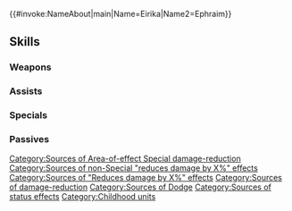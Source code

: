 {{#invoke:NameAbout|main|Name=Eirika|Name2=Ephraim}}{{HeroPage Tabs}}
{{Hero Infobox
|Name=Eirika
|Title=Twin Refulgence
|WeaponType=Red Sword
|MoveType=Infantry
|Origin=Fire Emblem: The Sacred Stones
|Gender=FM
|duo=Grants【Dodge】to unit and allies within 3 rows and 3 columns centered on unit.<br><br>Once used, Duo Skill cannot be activated again right away. At start of odd-numbered turns, if Duo Skill has already been used, unit can use Duo Skill again.<br><br>【Dodge】<br>If unit's Spd > foe's Spd, reduces damage from attacks during combat and from area-of-effect Specials (excluding Røkkr area-of-effect Specials) by percentage = difference between stats × 4 (max 40%).
|secondPerson=Ephraim
|Duel=190
|actorEN=Kira Buckland,Greg Chun
|actorJP=水橋かおり,加隈亜衣
|artist=麻谷知世
|additionDate=April 19, 2021
|releaseDate=April 19, 2021
|cv1=7
|cv2=100100
|TagID=比翼エイリーク
|InternalID=649
|Properties=special,duo,specRate_202502
|description=Twin prince and princess of Renais, children of King Fado. This lively brother and serene sister make for quite the pair. Appear in Fire Emblem: The Sacred Stones.
}}
{{Stats Page
|Lv1HP=18|Lv1ATK=8|Lv1SPD=13|Lv1DEF=8|Lv1RES=6
|GRHP=50|GRATK=65|GRSPD=70|GRDEF=50|GRRES=50
}}
==Skills==
===Weapons===
{{Weapons Table
|weapon1=Iron Sword
|weapon1Default=1
|weapon1Unlock=1
|weapon2=Steel Sword
|weapon2Default=2
|weapon2Unlock=2
|weapon3=Silver Sword
|weapon3Default=4
|weapon3Unlock=3
|weapon4=Blade of Renais
|weapon4Default=5
|weapon4Unlock=5
}}
===Assists===
{{Assists Table}}
===Specials===
{{Specials Table
|special1=New Moon
|special1Default=4
|special1Unlock=3
|special2=Luna
|special2Unlock=4
}}
===Passives===
{{Passives Table
|passiveA1=Distant Foil
|passiveA1Unlock=5
|passiveB1=Null Follow-Up 1
|passiveB2=Null Follow-Up 2
|passiveB3=Null Follow-Up 3
|passiveB1Unlock=1
|passiveB2Unlock=2
|passiveB3Unlock=4
|passiveC1=Spur Spd 1
|passiveC2=Drive Spd 1
|passiveC3=Drive Spd 2
|passiveC4=Joint Drive Spd
|passiveC1Unlock=2
|passiveC2Unlock=3
|passiveC3Unlock=4
|passiveC4Unlock=5
}}
{{Heroes Navbox}}
[[Category:Sources of Area-of-effect Special damage-reduction]]
[[Category:Sources of non-Special "reduces damage by X%" effects]]
[[Category:Sources of "Reduces damage by X%" effects]]
[[Category:Sources of damage-reduction]]
[[Category:Sources of Dodge]]
[[Category:Sources of status effects]]
[[Category:Childhood units]]